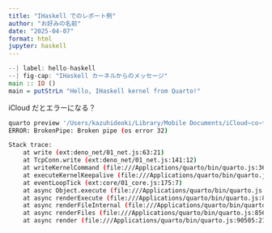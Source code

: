 ```yaml
---
title: "IHaskell でのレポート例"
author: "お好みの名前"
date: "2025-04-07"
format: html
jupyter: haskell
---
```


```haskell
--| label: hello-haskell
--| fig-cap: "IHaskell カーネルからのメッセージ"
main :: IO ()
main = putStrLn "Hello, IHaskell kernel from Quarto!"
```

iCloud だとエラーになる？
```sh
quarto preview '/Users/kazuhideoki/Library/Mobile Documents/iCloud~co~fluder~fsnotes/Documents/hello_haskell.qmd'
ERROR: BrokenPipe: Broken pipe (os error 32)

Stack trace:
    at write (ext:deno_net/01_net.js:63:21)
    at TcpConn.write (ext:deno_net/01_net.js:141:12)
    at writeKernelCommand (file:///Applications/quarto/bin/quarto.js:36538:37)
    at executeKernelKeepalive (file:///Applications/quarto/bin/quarto.js:36390:15)
    at eventLoopTick (ext:core/01_core.js:175:7)
    at async Object.execute (file:///Applications/quarto/bin/quarto.js:40238:17)
    at async renderExecute (file:///Applications/quarto/bin/quarto.js:85567:27)
    at async renderFileInternal (file:///Applications/quarto/bin/quarto.js:85735:43)
    at async renderFiles (file:///Applications/quarto/bin/quarto.js:85603:17)
    at async render (file:///Applications/quarto/bin/quarto.js:90505:21)
```
